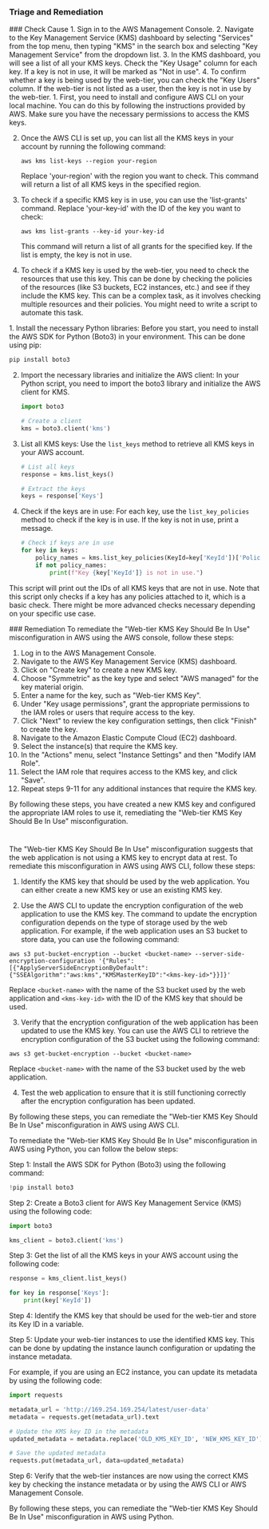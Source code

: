 
### Triage and Remediation
<Tabs>

<Tab title='Cause'>
### Check Cause
<AccordionGroup>
<Accordion title='Using Console' defaultOpen='true'>
1. Sign in to the AWS Management Console.
2. Navigate to the Key Management Service (KMS) dashboard by selecting "Services" from the top menu, then typing "KMS" in the search box and selecting "Key Management Service" from the dropdown list.
3. In the KMS dashboard, you will see a list of all your KMS keys. Check the "Key Usage" column for each key. If a key is not in use, it will be marked as "Not in use".
4. To confirm whether a key is being used by the web-tier, you can check the "Key Users" column. If the web-tier is not listed as a user, then the key is not in use by the web-tier.
</Accordion>

<Accordion title='Using CLI'>
1. First, you need to install and configure AWS CLI on your local machine. You can do this by following the instructions provided by AWS. Make sure you have the necessary permissions to access the KMS keys.

2. Once the AWS CLI is set up, you can list all the KMS keys in your account by running the following command:
   ```
   aws kms list-keys --region your-region
   ```
   Replace 'your-region' with the region you want to check. This command will return a list of all KMS keys in the specified region.

3. To check if a specific KMS key is in use, you can use the 'list-grants' command. Replace 'your-key-id' with the ID of the key you want to check:
   ```
   aws kms list-grants --key-id your-key-id
   ```
   This command will return a list of all grants for the specified key. If the list is empty, the key is not in use.

4. To check if a KMS key is used by the web-tier, you need to check the resources that use this key. This can be done by checking the policies of the resources (like S3 buckets, EC2 instances, etc.) and see if they include the KMS key. This can be a complex task, as it involves checking multiple resources and their policies. You might need to write a script to automate this task.
</Accordion>

<Accordion title='Using Python'>
1. Install the necessary Python libraries: Before you start, you need to install the AWS SDK for Python (Boto3) in your environment. This can be done using pip:

   ```bash
   pip install boto3
   ```

2. Import the necessary libraries and initialize the AWS client: In your Python script, you need to import the boto3 library and initialize the AWS client for KMS.

   ```python
   import boto3

   # Create a client
   kms = boto3.client('kms')
   ```

3. List all KMS keys: Use the `list_keys` method to retrieve all KMS keys in your AWS account.

   ```python
   # List all keys
   response = kms.list_keys()

   # Extract the keys
   keys = response['Keys']
   ```

4. Check if the keys are in use: For each key, use the `list_key_policies` method to check if the key is in use. If the key is not in use, print a message.

   ```python
   # Check if keys are in use
   for key in keys:
       policy_names = kms.list_key_policies(KeyId=key['KeyId'])['PolicyNames']
       if not policy_names:
           print(f"Key {key['KeyId']} is not in use.")
   ```
   
This script will print out the IDs of all KMS keys that are not in use. Note that this script only checks if a key has any policies attached to it, which is a basic check. There might be more advanced checks necessary depending on your specific use case.
</Accordion>

</AccordionGroup>
</Tab>
<Tab title='Remediation'>
### Remediation

<AccordionGroup>
<Accordion title='Using Console' defaultOpen='true'>
To remediate the "Web-tier KMS Key Should Be In Use" misconfiguration in AWS using the AWS console, follow these steps:

1. Log in to the AWS Management Console.
2. Navigate to the AWS Key Management Service (KMS) dashboard.
3. Click on "Create key" to create a new KMS key. 
4. Choose "Symmetric" as the key type and select "AWS managed" for the key material origin.
5. Enter a name for the key, such as "Web-tier KMS Key".
6. Under "Key usage permissions", grant the appropriate permissions to the IAM roles or users that require access to the key. 
7. Click "Next" to review the key configuration settings, then click "Finish" to create the key.
8. Navigate to the Amazon Elastic Compute Cloud (EC2) dashboard.
9. Select the instance(s) that require the KMS key.
10. In the "Actions" menu, select "Instance Settings" and then "Modify IAM Role".
11. Select the IAM role that requires access to the KMS key, and click "Save".
12. Repeat steps 9-11 for any additional instances that require the KMS key.

By following these steps, you have created a new KMS key and configured the appropriate IAM roles to use it, remediating the "Web-tier KMS Key Should Be In Use" misconfiguration.

#
</Accordion>

<Accordion title='Using CLI'>
The "Web-tier KMS Key Should Be In Use" misconfiguration suggests that the web application is not using a KMS key to encrypt data at rest. To remediate this misconfiguration in AWS using AWS CLI, follow these steps:

1. Identify the KMS key that should be used by the web application. You can either create a new KMS key or use an existing KMS key.

2. Use the AWS CLI to update the encryption configuration of the web application to use the KMS key. The command to update the encryption configuration depends on the type of storage used by the web application. For example, if the web application uses an S3 bucket to store data, you can use the following command:

```
aws s3 put-bucket-encryption --bucket <bucket-name> --server-side-encryption-configuration '{"Rules":[{"ApplyServerSideEncryptionByDefault":{"SSEAlgorithm":"aws:kms","KMSMasterKeyID":"<kms-key-id>"}}]}'
```

Replace `<bucket-name>` with the name of the S3 bucket used by the web application and `<kms-key-id>` with the ID of the KMS key that should be used.

3. Verify that the encryption configuration of the web application has been updated to use the KMS key. You can use the AWS CLI to retrieve the encryption configuration of the S3 bucket using the following command:

```
aws s3 get-bucket-encryption --bucket <bucket-name>
```

Replace `<bucket-name>` with the name of the S3 bucket used by the web application.

4. Test the web application to ensure that it is still functioning correctly after the encryption configuration has been updated.

By following these steps, you can remediate the "Web-tier KMS Key Should Be In Use" misconfiguration in AWS using AWS CLI.
</Accordion>

<Accordion title='Using Python'>
To remediate the "Web-tier KMS Key Should Be In Use" misconfiguration in AWS using Python, you can follow the below steps:

Step 1: Install the AWS SDK for Python (Boto3) using the following command:

```python
!pip install boto3
```

Step 2: Create a Boto3 client for AWS Key Management Service (KMS) using the following code:

```python
import boto3

kms_client = boto3.client('kms')
```

Step 3: Get the list of all the KMS keys in your AWS account using the following code:

```python
response = kms_client.list_keys()

for key in response['Keys']:
    print(key['KeyId'])
```

Step 4: Identify the KMS key that should be used for the web-tier and store its Key ID in a variable. 

Step 5: Update your web-tier instances to use the identified KMS key. This can be done by updating the instance launch configuration or updating the instance metadata.

For example, if you are using an EC2 instance, you can update its metadata by using the following code:

```python
import requests

metadata_url = 'http://169.254.169.254/latest/user-data'
metadata = requests.get(metadata_url).text

# Update the KMS key ID in the metadata
updated_metadata = metadata.replace('OLD_KMS_KEY_ID', 'NEW_KMS_KEY_ID')

# Save the updated metadata
requests.put(metadata_url, data=updated_metadata)
```

Step 6: Verify that the web-tier instances are now using the correct KMS key by checking the instance metadata or by using the AWS CLI or AWS Management Console.

By following these steps, you can remediate the "Web-tier KMS Key Should Be In Use" misconfiguration in AWS using Python.
</Accordion>

</AccordionGroup>
</Tab>
</Tabs>
